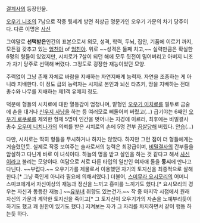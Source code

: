 [[결계사]]의 등장인물.


[[오우기 니조]]의 7남으로 
작중 뒷세계 방면 최상급 명문가인 오우기 가문의 차기 당주이다.  다른 이명은 [[사신]]

그야말로 '''선택받은'''인간의 표본으로서 외모, 성격, 학력, 두뇌, 집안, 기품에 이르기 까지, 모든걸 갖추고 있는 [[엄친아]] of [[엄친아]]. 위로 ~~성격은 둘째 치고,~~ 실력만큼은 확실한 6명의 형들이 있었지만, 시치로가 7살이 되던 해에 모두 뒷전이 밀어버리고 아버지 니조가 차기 당주로 선택해 버렸다. 그정도로 굉장한 재능이었던 모양.

주력없이 그냥 존재 자체로 바람을 지배하는 자연지배계 능력자. 자연을 조종하는 게 아니라 지배한다. 이 정도 급의 능력자는 시치로 본인과 뇌신 타츠키, 땅을 지배하는 전대 총수와 나무를 지배하는 제1객 유메지 정도.

덕분에 형들의 시치로에 대한 열등감이 엄청나며, 맡형인 [[오우기 이치로]]를 필두로 금술에 손을 대거나 [[신우지 사냥]]을 하는 등 여러모로 삐둘어져 버렸고(…) 급기야는 6째인 [[오우기 로쿠로]]를 제외한 형제 5명이 인간을 벗어나는 지경에 이르러, 최후에는 비밀결사 총수 [[오우미 니치나가]]의 의뢰를 받은 시치로의 손에 5명 전부 [[끔살]]당해 버렸다. [[안습]](…)

다만, 시치로는 딱히 형들을 무시하거나 하지는 않았다. 하지만 그런 점이 더 형들에게는 거슬렸던듯. 실제로 작중 보여주는 술사로서의 능력은 최강급이며, [[비밀결사]]의 간부들을 암살하고 다닌게 바로 이 녀석이다. 하늘의 명을 받고 살인을 하는 것 같다고 해서 [[사신]]이라고 불리는 모양이다. 여담으로 서로 다른 타입의 일반인 여자애 둘을 '''동시'''에 만나고 다닌다. ~~부럽다.~~ 오우기가를 제물로서 이용했던 자기의 토지신을 최종적으로 살해한다.[* 그냥 죽인게 아니라 필요에 의해서였다.] 더불어, [[스미무라 요시모리]]의 어머니 스미코에게서 자신이상의 재능과 정신을 느끼고 흥미를 느끼기도 했다.[* 요시모리의 경우는 자신과 동등한 재능.] ~~[[유부녀]] 취향도 있는건가.~~ 작 중 마지막 시점에서 원래 자신의 가문과 계약한 토지신을 죽이고[* 그 토지신이 오우기가의 자손을 노예부리듯이 하기도 했고 꽤 원한이 있기도 했다.] 지켜보는 자가 그 자리를 차지하면서 같이 행동 하는듯 하다.
